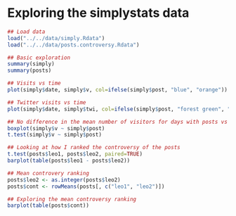 Exploring the simplystats data
==============================


```r
## Load data
load("../../data/simply.Rdata")
load("../../data/posts.controversy.Rdata")

## Basic exploration
summary(simply)
summary(posts)

## Visits vs time
plot(simply$date, simply$v, col=ifelse(simply$post, "blue", "orange"))

## Twitter visits vs time
plot(simply$date, simply$twi, col=ifelse(simply$post, "forest green", "purple"))

## No difference in the mean number of visitors for days with posts vs without
boxplot(simply$v ~ simply$post)
t.test(simply$v ~ simply$post)

## Looking at how I ranked the controversy of the posts
t.test(posts$leo1, posts$leo2, paired=TRUE)
barplot(table(posts$leo1 - posts$leo2))

## Mean controvery ranking
posts$leo2 <- as.integer(posts$leo2)
posts$cont <- rowMeans(posts[, c("leo1", "leo2")])

## Exploring the mean controversy ranking
barplot(table(posts$cont))
```


